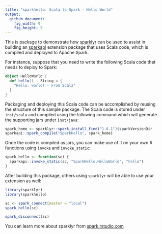 ```yaml
---
title: "sparkhello: Scala to Spark - Hello World"
output:
  github_document:
    fig_width: 9
    fig_height: 5
---
```


This is package to demonstrate how [sparklyr](http://github.com/rstudio/sparklyr) can be used to assist in
building an [sparkapi](http://github.com/rstudio/sparkapi) extension package that uses Scala code, which
is compiled and deployed to Apache Spark.

For instance, suppose that you need to write the following Scala code
that needs to deploy to Spark:

```scala
object HelloWorld {
  def hello() : String = {
    "Hello, world! - From Scala"
  }
}
```

Packaging and deploying this Scala code can be accomplished by reusing
the structure of this sample package. The Scala code is stored under 
`inst/scala` and compiled using the following command which will generate
the supporting jars under `inst/java`:

```r
spark_home <- sparklyr::spark_install_find("1.6.1")$sparkVersionDir
sparkapi::spark_compile("SparkHello", spark_home)
```

Once the code is compiled as jars, you can make use of it on your own R
functions using `invoke` and `invoke_static`:

```r
spark_hello <- function(sc) {
  sparkapi::invoke_static(sc, "SparkHello.HelloWorld", "hello")
}
```

After building this package, others using `sparklyr` will be able to use
your extension as well:

```r
library(sparklyr)
library(sparkhello)

sc <- spark_connect(master = "local")
spark_hello(sc)

spark_disconnect(sc)
```

You can learn more about sparklyr from [spark.rstudio.com](http://spark.rstudio.com/)

